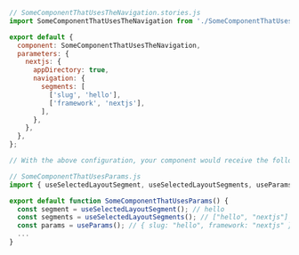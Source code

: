 ```js
// SomeComponentThatUsesTheNavigation.stories.js
import SomeComponentThatUsesTheNavigation from './SomeComponentThatUsesTheNavigation';

export default {
  component: SomeComponentThatUsesTheNavigation,
  parameters: {
    nextjs: {
      appDirectory: true,
      navigation: {
        segments: [
          ['slug', 'hello'],
          ['framework', 'nextjs'],
        ],
      },
    },
  },
};

// With the above configuration, your component would receive the following values from the hooks:

// SomeComponentThatUsesParams.js
import { useSelectedLayoutSegment, useSelectedLayoutSegments, useParams } from 'next/navigation';

export default function SomeComponentThatUsesParams() {
  const segment = useSelectedLayoutSegment(); // hello
  const segments = useSelectedLayoutSegments(); // ["hello", "nextjs"]
  const params = useParams(); // { slug: "hello", framework: "nextjs" }
  ...
}
```
